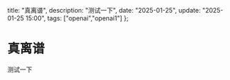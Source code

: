   title: "真离谱",
  description: "测试一下",
  date: "2025-01-25",
  update: "2025-01-25 15:00",
  tags: ["openai","openai1"]
};

# 真离谱

测试一下


